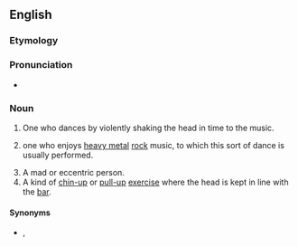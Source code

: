 ==English==
{{wikipedia|headbanging}}

===Etymology===
{{compound|en|head|banger}}

===Pronunciation===
* {{audio|en|en-us-headbanger.ogg|Audio (US)}}

===Noun===
{{en-noun}}

# One who dances by violently shaking the head in time to the music.
# {{lb|en|by extension}} one who enjoys [[heavy metal]] [[rock]] music, to which this sort of dance is usually performed.
# A mad or eccentric person.
# A kind of [[chin-up]] or [[pull-up]] [[exercise]] where the head is kept in line with the [[bar]].

====Synonyms====
* {{sense|heavy metal fan}} {{l|en|metalhead}}, {{l|en|metaller}}